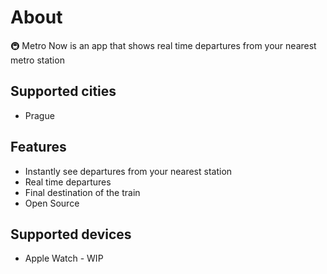 # About

🚇 Metro Now is an app that shows real time departures from your nearest metro station

## Supported cities
- Prague

## Features
- Instantly see departures from your nearest station
- Real time departures
- Final destination of the train
- Open Source

## Supported devices
- Apple Watch - WIP
